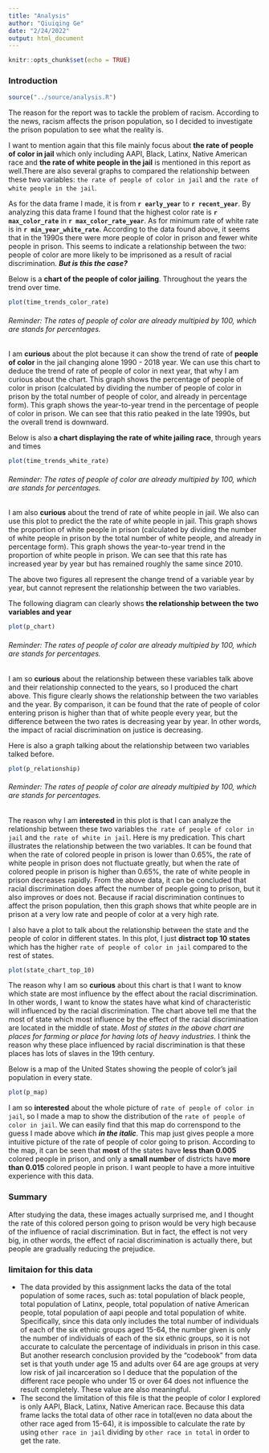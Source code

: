 ```yaml
---
title: "Analysis"
author: "Qiuiqing Ge"
date: "2/24/2022"
output: html_document
---
```


```r
knitr::opts_chunk$set(echo = TRUE)
```


### Introduction
``` r
source("../source/analysis.R")
```

The reason for the report was to tackle the problem of racism. According to the news, racism affects the prison population, so I decided to investigate the prison population to see what the reality is.

I want to mention again that this file mainly focus about **the rate of people of color in jail** which only including AAPI, Black, Latinx, Native American race and **the rate of white people in the jail** is mentioned in this report as well.There are also several graphs to compared the relationship between these two variables: `the rate of people of color in jail` and `the rate of white people in the jail`.

As for the data frame I made, it is from **`r early_year`** to **`r recent_year`**. By analyzing this data frame I found that the highest color rate is **`r max_color_rate`** in **`r max_color_rate_year`**. As for minimum rate of white rate is in **`r min_year_white_rate`**. According to the data found above, it seems that in the 1990s there were more people of color in prison and fewer white people in prison. This seems to indicate a relationship between the two: people of color are more likely to be imprisoned as a result of racial discrimination. _**But is this the case?**_

Below is a **chart of the people of color jailing**. Throughout the years the trend over time.
```r
plot(time_trends_color_rate)
```

###### Reminder: The rates of people of color are already multipied by 100, which are stands for percentages.
I am **curious** about the plot because it can show the trend of rate of **people of color** in the jail changing alone 1990 - 2018 year. We can use this chart to deduce  the trend of rate of people of color in next year, that why I am curious about the chart. This graph shows the percentage of people of color in prison (calculated by dividing the number of people of color in prison by the total number of people of color, and already in percentage form). This graph shows the year-to-year trend in the percentage of people of color in prison. We can see that this ratio peaked in the late 1990s, but the overall trend is downward.

Below is also **a chart displaying the rate of white jailing race**, through years and times
```r
plot(time_trends_white_rate)
```

###### Reminder: The rates of people of color are already multipied by 100, which are stands for percentages.
I am also **curious** about the trend of rate of white people in jail. We also can use this plot to predict the the rate of white people in jail. This graph shows the proportion of white people in prison (calculated by dividing the number of white people in prison by the total number of white people, and already in percentage form). This graph shows the year-to-year trend in the proportion of white people in prison. We can see that this rate has increased year by year but has remained roughly the same since 2010.

The above two figures all represent the change trend of a variable year by year, but cannot represent the relationship between the two variables. 

The following diagram can clearly shows **the relationship between the two variables and year**
```r
plot(p_chart)
```

###### Reminder: The rates of people of color are already multipied by 100, which are stands for percentages.
I am so **curious** about the relationship between these variables talk above and their relationship connected to the years, so I produced the chart above. This figure clearly shows the relationship between the two variables and the year. By comparison, it can be found that the rate of people of color entering prison is higher than that of white people every year, but the difference between the two rates is decreasing year by year. In other words, the impact of racial discrimination on justice is decreasing.

Here is also a graph talking about the relationship between two variables talked before.
```r
plot(p_relationship)
```

###### Reminder: The rates of people of color are already multipied by 100, which are stands for percentages.
The reason why I am **interested** in this plot is that I can analyze the relationship between these two variables `the rate of people of color in jail` and `the rate of white in jail`. Here is my predication. This chart illustrates the relationship between the two variables. It can be found that when the rate of colored people in prison is lower than 0.65%, the rate of white people in prison does not fluctuate greatly, but when the rate of colored people in prison is higher than 0.65%, the rate of white people in prison decreases rapidly. From the above data, it can be concluded that racial discrimination does affect the number of people going to prison, but it also improves or does not. Because if racial discrimination continues to affect the prison population, then this graph shows that white people are in prison at a very low rate and people of color at a very high rate.

I also have a plot to talk about the relationship between the state and the people of color in different states. In this plot, I just **distract top 10 states** which has the higher `rate of people of color in jail` compared to the rest of states.

```r
plot(state_chart_top_10)
```

The reason why I am so **curious** about this chart is that I want to know which state are most influence by the effect about the racial discrimination. In other words, I want to know the states have what kind of characteristic will influenced by the racial discrimination.
The chart above tell me that the most of state which most influence by the effect of the racial discrimination are located in the middle of state. _Most of states in the above chart are places for farming or place for having lots of heavy industries._ I think the reason why these place influenced by racial discrimination is that these places has lots of slaves in the 19th century.

Below is a map of the United States showing the people of color's jail population in every state. 
```r
plot(p_map)
```

I am so **interested** about the whole picture of `rate of people of color in jail`, so I made a map to show the distribution of the `rate of people of color in jail`. We can easily find that this map do correnspond to the guess I made above which _**in the italic**_. This map just gives people a more intuitive picture of the rate of people of color going to prison. According to the map, it can be seen that **most** of the states have **less than 0.005** colored people in prison, and only a **small number** of districts have **more than 0.015** colored people in prison. I want people to have a more intuitive experience with this data.

### Summary
After studying the data, these images actually surprised me, and I thought the rate of this colored person going to prison would be very high because of the influence of racial discrimination. But in fact, the effect is not very big, in other words, the effect of racial discrimination is actually there, but people are gradually reducing the prejudice.


### **limitaion** for this data
- The data provided by this assignment lacks the data of the total population of some races, such as: total population of black people, total population of Latinx, people, total population of native American people, total population of aapi people and total population of white. Specifically, since this data only includes the total number of individuals of each of the six ethnic groups aged 15-64, the number given is only the number of individuals of each of the six ethnic groups, so it is not accurate to calculate the percentage of individuals in prison in this case. But another research conclusion provided by the “codebook” from data set is that youth under age 15 and adults over 64 are age groups at very low risk of jail incarceration so I deduce that the population of the different race people who under 15 or over 64 does not influence the result completely. These value are also meaningful.
- The second the limitation of this file is that the people of color I explored is only AAPI, Black, Latinx, Native American race. Because this data frame lacks the total data of other race in total(even no data about the other race aged from 15-64), it is impossible to calculate the rate by using `other race in jail` dividing by `other race in total` in order to get the rate.

